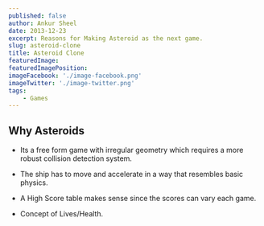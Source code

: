 ```yaml
---
published: false
author: Ankur Sheel
date: 2013-12-23
excerpt: Reasons for Making Asteroid as the next game.
slug: asteroid-clone
title: Asteroid Clone
featuredImage:
featuredImagePosition:
imageFacebook: './image-facebook.png'
imageTwitter: './image-twitter.png'
tags:
    - Games
---
```


## Why Asteroids

-   Its a free form game with irregular geometry which requires a more robust collision detection system.

-   The ship has to move and accelerate in a way that resembles basic physics.

-   A High Score table makes sense since the scores can vary each game.

-   Concept of Lives/Health.
